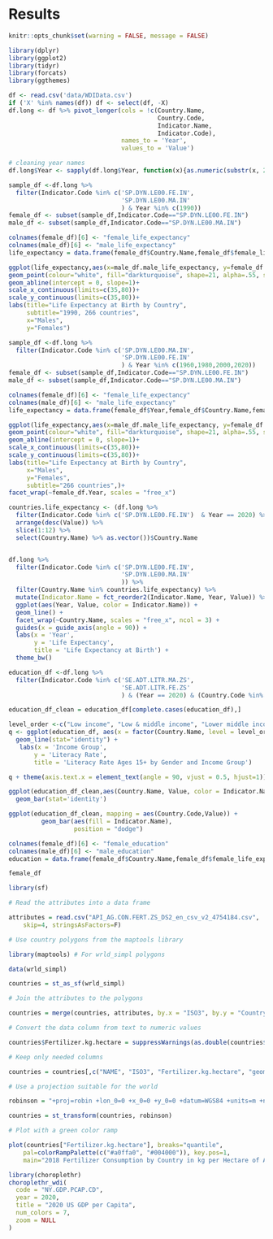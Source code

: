 # Results

```r
knitr::opts_chunk$set(warning = FALSE, message = FALSE) 
```

```r
library(dplyr)
library(ggplot2)
library(tidyr)
library(forcats)
library(ggthemes)
```


<!-- Reading the Data, Converting to Long format -->

```r
df <- read.csv('data/WDIData.csv')
if ('X' %in% names(df)) df <- select(df, -X)
df.long <- df %>% pivot_longer(cols = !c(Country.Name,
                                         Country.Code,
                                         Indicator.Name, 
                                         Indicator.Code),
                               names_to = 'Year',
                               values_to = 'Value')

# cleaning year names
df.long$Year <- sapply(df.long$Year, function(x){as.numeric(substr(x, 2, 5))})
```


```r
sample_df <-df.long %>% 
  filter(Indicator.Code %in% c('SP.DYN.LE00.FE.IN',
                               'SP.DYN.LE00.MA.IN'
                               ) & Year %in% c(1990))
female_df <- subset(sample_df,Indicator.Code=="SP.DYN.LE00.FE.IN")
male_df <- subset(sample_df,Indicator.Code=="SP.DYN.LE00.MA.IN")
```

```r
colnames(female_df)[6] <- "female_life_expectancy"
colnames(male_df)[6] <- "male_life_expectancy"
life_expectancy = data.frame(female_df$Country.Name,female_df$female_life_expectancy,male_df$male_life_expectancy)
```


```r
ggplot(life_expectancy,aes(x=male_df.male_life_expectancy, y=female_df.female_life_expectancy) )+
geom_point(colour="white", fill="darkturquoise", shape=21, alpha=.55, size=5)+
geom_abline(intercept = 0, slope=1)+
scale_x_continuous(limits=c(35,80))+
scale_y_continuous(limits=c(35,80))+
labs(title="Life Expectancy at Birth by Country",
     subtitle="1990, 266 countries",
     x="Males",
     y="Females")
```
```r
sample_df <-df.long %>% 
  filter(Indicator.Code %in% c('SP.DYN.LE00.MA.IN',
                               'SP.DYN.LE00.FE.IN'
                               ) & Year %in% c(1960,1980,2000,2020))
female_df <- subset(sample_df,Indicator.Code=="SP.DYN.LE00.FE.IN")
male_df <- subset(sample_df,Indicator.Code=="SP.DYN.LE00.MA.IN")
```


```r
colnames(female_df)[6] <- "female_life_expectancy"
colnames(male_df)[6] <- "male_life_expectancy"
life_expectancy = data.frame(female_df$Year,female_df$Country.Name,female_df$female_life_expectancy,male_df$male_life_expectancy)
```



```r
ggplot(life_expectancy,aes(x=male_df.male_life_expectancy, y=female_df.female_life_expectancy) )+
geom_point(colour="white", fill="darkturquoise", shape=21, alpha=.55, size=5)+
geom_abline(intercept = 0, slope=1)+
scale_x_continuous(limits=c(35,80))+
scale_y_continuous(limits=c(35,80))+
labs(title="Life Expectancy at Birth by Country",
     x="Males",
     y="Females",
     subtitle="266 countries",)+
facet_wrap(~female_df.Year, scales = "free_x")

```



```r
countries.life_expectancy <- (df.long %>% 
  filter(Indicator.Code %in% c('SP.DYN.LE00.FE.IN')  & Year == 2020) %>%
  arrange(desc(Value)) %>%
  slice(1:12) %>% 
  select(Country.Name) %>% as.vector())$Country.Name 


df.long %>% 
  filter(Indicator.Code %in% c('SP.DYN.LE00.FE.IN',
                               'SP.DYN.LE00.MA.IN'
                               )) %>%
  filter(Country.Name %in% countries.life_expectancy) %>% 
  mutate(Indicator.Name = fct_reorder2(Indicator.Name, Year, Value)) %>%
  ggplot(aes(Year, Value, color = Indicator.Name)) +
  geom_line() + 
  facet_wrap(~Country.Name, scales = "free_x", ncol = 3) + 
  guides(x = guide_axis(angle = 90)) + 
  labs(x = 'Year', 
       y = 'Life Expectancy', 
       title = 'Life Expectancy at Birth') +
  theme_bw()
```



```r

education_df <-df.long %>% 
  filter(Indicator.Code %in% c('SE.ADT.LITR.MA.ZS',
                               'SE.ADT.LITR.FE.ZS'
                               ) & (Year == 2020) & (Country.Code %in%   c('UMC','MIC','LMC','LIC','LMY')))

education_df_clean = education_df[complete.cases(education_df),]

```

```r

level_order <-c("Low income", "Low & middle income", "Lower middle income", "Middle income","Upper middle income")
q <- ggplot(education_df, aes(x = factor(Country.Name, level = level_order), y = Value, colour = Indicator.Name,group = Indicator.Name)) +
  geom_line(stat="identity") +
   labs(x = 'Income Group', 
       y = 'Literacy Rate', 
       title = 'Literacy Rate Ages 15+ by Gender and Income Group') 

q + theme(axis.text.x = element_text(angle = 90, vjust = 0.5, hjust=1))
```
  

```r
ggplot(education_df_clean,aes(Country.Name, Value, color = Indicator.Name)) +
  geom_bar(stat='identity') 
```

```r
ggplot(education_df_clean, mapping = aes(Country.Code,Value)) +
         geom_bar(aes(fill = Indicator.Name),
                  position = "dodge")
```


```r
colnames(female_df)[6] <- "female_education"
colnames(male_df)[6] <- "male_education"
education = data.frame(female_df$Country.Name,female_df$female_life_expectancy,male_df$male_life_expectancy)
```



```r
female_df
```


```r
library(sf)

# Read the attributes into a data frame

attributes = read.csv("API_AG.CON.FERT.ZS_DS2_en_csv_v2_4754184.csv",
	skip=4, stringsAsFactors=F)

# Use country polygons from the maptools library

library(maptools) # For wrld_simpl polygons

data(wrld_simpl)

countries = st_as_sf(wrld_simpl)

# Join the attributes to the polygons

countries = merge(countries, attributes, by.x = "ISO3", by.y = "Country.Code")

# Convert the data column from text to numeric values

countries$Fertilizer.kg.hectare = suppressWarnings(as.double(countries$X2020))

# Keep only needed columns

countries = countries[,c("NAME", "ISO3", "Fertilizer.kg.hectare", "geometry")]

# Use a projection suitable for the world

robinson = "+proj=robin +lon_0=0 +x_0=0 +y_0=0 +datum=WGS84 +units=m +no_defs"

countries = st_transform(countries, robinson)

# Plot with a green color ramp

plot(countries["Fertilizer.kg.hectare"], breaks="quantile", 
	pal=colorRampPalette(c("#a0ffa0", "#004000")), key.pos=1,
	main="2018 Fertilizer Consumption by Country in kg per Hectare of Arable Land")
```

```r
library(choroplethr)
choroplethr_wdi(
  code = "NY.GDP.PCAP.CD",
  year = 2020,
  title = "2020 US GDP per Capita",
  num_colors = 7,
  zoom = NULL
)
```

